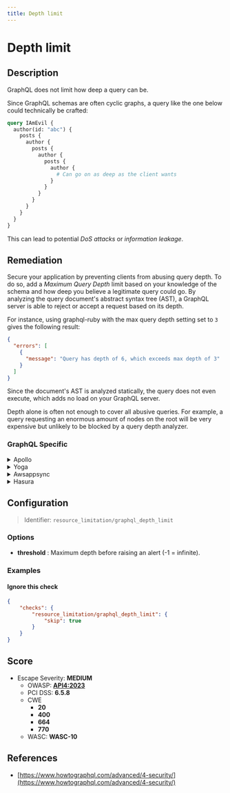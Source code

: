 ```yaml
---
title: Depth limit
---
```


# Depth limit

## Description

GraphQL does not limit how deep a query can be.

Since GraphQL schemas are often cyclic graphs, a query like the one below could technically be crafted:

```graphql
query IAmEvil {
  author(id: "abc") {
    posts {
      author {
        posts {
          author {
            posts {
              author {
                # Can go on as deep as the client wants
              }
            }
          }
        }
      }
    }
  }
}
```

This can lead to potential *DoS attacks* or *information leakage*.


## Remediation

Secure your application by preventing clients from abusing query depth.
To do so, add a *Maximum Query Depth* limit based on your knowledge of the schema and how deep you believe a legitimate query could go.
By analyzing the query document's abstract syntax tree (AST), a GraphQL server is able to reject or accept a request based on its depth.

For instance, using graphql-ruby with the max query depth setting set to `3` gives the following result:

```json
{
  "errors": [
    {
      "message": "Query has depth of 6, which exceeds max depth of 3"
    }
  ]
}
```

Since the document's AST is analyzed statically, the query does not even execute, which adds no load on your GraphQL server.

Depth alone is often not enough to cover all abusive queries. For example, a query requesting an enormous amount of nodes on the root will be very expensive but unlikely to be blocked by a query depth analyzer.



### GraphQL Specific

<details>
    <summary>Apollo</summary>

Install our open source package [GraphQL Armor](https://escape.tech/graphql-armor/docs/getting-started) for Apollo.Source: <https://escape.tech/blog/9-graphql-security-best-practices/>.

</details>

<details>
    <summary>Yoga</summary>

Install our open source package [GraphQL Armor](https://escape.tech/graphql-armor/docs/getting-started) for Yoga.You can also use the standalone [envelop plugin](https://www.npmjs.com/package/@escape.tech/graphql-armor-max-depth).

</details>

<details>
    <summary>Awsappsync</summary>

For now, AppSync does not allow out-of-the-box query depth limit configuration.This can however be bypassed by implementing depth limit using Velocity Template Language VTL in Escape's Resolver.Below is an example of using the Matches regex to determine the length of selectionSetList. This example enforces a depth limit of 3 and can be added inside of an AppSync resolver function.

</details>

<details>
    <summary>Hasura</summary>

Hasura allows for manual query depth limit configuration directly in the security settings:- Go to Project Console > Security Settings > API Limits.- Click on "Global".- Set a depth limit (e.g., 3).

</details>

## Configuration

> Identifier: `resource_limitation/graphql_depth_limit`

### Options

- **threshold** : Maximum depth before raising an alert (-1 = infinite).
  



### Examples



#### Ignore this check

```json
{
    "checks": {
        "resource_limitation/graphql_depth_limit": {
            "skip": true
        }
    }
}
```




## Score

- Escape Severity: **<span className="medium-severity">MEDIUM</span>**
  - OWASP: **[API4:2023](https://github.com/OWASP/API-Security/blob/master/editions/2023/en/0xa4-unrestricted-resource-consumption.md)**
  - PCI DSS: **6.5.8**
  - CWE
    - **20**
    - **400**
    - **664**
    - **770**
  - WASC: **WASC-10**
  
  






## References

- [https://www.howtographql.com/advanced/4-security/](https://www.howtographql.com/advanced/4-security/)
  